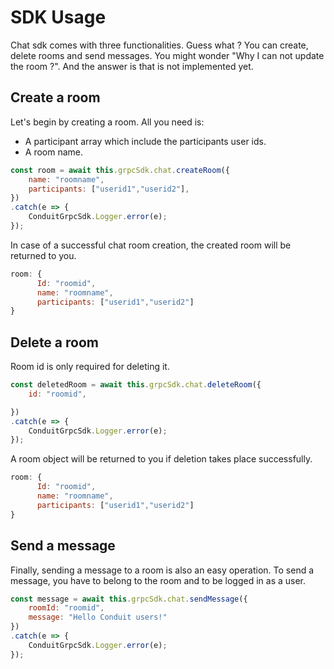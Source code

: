 # SDK Usage

Chat sdk comes with three functionalities. Guess what ? You can create, delete rooms and send messages.
You might wonder  "Why I can not update the room ?". And the answer is that is not implemented yet.


## Create a room

Let's begin by creating a room. All you need is:
- A participant array which include the participants user ids.
- A room name.

```jsx title="Create a room"
const room = await this.grpcSdk.chat.createRoom({
    name: "roomname",
    participants: ["userid1","userid2"],
})
.catch(e => {
    ConduitGrpcSdk.Logger.error(e);
});
```

In case of a successful chat room creation, the created room will be returned to you.

```jsx title="Response"
room: {
      Id: "roomid",
      name: "roomname",
      participants: ["userid1","userid2"]
}
```

## Delete a room

Room id is only required for deleting it.

```jsx title="Delete a room"
const deletedRoom = await this.grpcSdk.chat.deleteRoom({
    id: "roomid",

})
.catch(e => {
    ConduitGrpcSdk.Logger.error(e);
});
```
A room object will be returned to you if deletion takes place successfully.

```jsx title="Response"
room: {
      Id: "roomid",
      name: "roomname",
      participants: ["userid1","userid2"]
}
```


## Send a message
Finally, sending a message to a room is also an easy operation. To send a message, you have to belong to the room and to be logged in as a user.

```jsx title="Delete a room"
const message = await this.grpcSdk.chat.sendMessage({
    roomId: "roomid",
    message: "Hello Conduit users!"
})
.catch(e => {
    ConduitGrpcSdk.Logger.error(e);
});
```